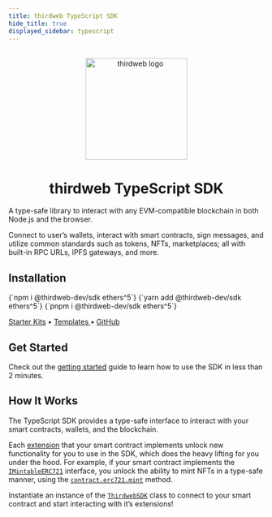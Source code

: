---
title: thirdweb TypeScript SDK
hide_title: true
displayed_sidebar: typescript
---


<p align="center">
  <br />
  <a href="https://thirdweb.com">
    <img src="/assets/icons/thirdweb.svg" width="200" alt="thirdweb logo" />
  </a>
  <br />
</p>
<h1 align="center">thirdweb TypeScript SDK</h1>

A type-safe library to interact with any EVM-compatible blockchain in both Node.js and the browser.

Connect to user&rsquo;s wallets, interact with smart contracts, sign
messages, and utilize common standards such as tokens, NFTs, marketplaces; all with built-in RPC URLs, IPFS gateways, and more.

## Installation

<Tabs>
  <TabItem value="npm" label="npm" default>
    <CodeBlock
      language={"bash"}
    >{`npm i @thirdweb-dev/sdk ethers^5`}</CodeBlock>
  </TabItem>
  <TabItem value="yarn" label="yarn">
    <CodeBlock
      language={"bash"}
    >{`yarn add @thirdweb-dev/sdk ethers^5`}</CodeBlock>
  </TabItem>
  <TabItem value="pnpm" label="pnpm">
    <CodeBlock
      language={"bash"}
    >{`pnpm i @thirdweb-dev/sdk ethers^5`}</CodeBlock>
  </TabItem>
</Tabs>

<a href="https://github.com/thirdweb-example#starter-kits">Starter Kits</a> • <a href="/templates">
  Templates
</a> • <a href="https://github.com/thirdweb-dev/js"> GitHub</a>

## Get Started

Check out the [getting started](/typescript/getting-started) guide to learn how to use the SDK in less than 2 minutes.

<div className="row" style={{ marginBottom: 24, padding: 8 }}>
  <div className="col col--12" style={{ padding: 8, paddingTop: 0 }}>
    <QuickstartCard
      name="Get started with the TypeScript SDK"
      link="/typescript/getting-started"
      image="/assets/icons/education.png"
    />
  </div>
</div>

## How It Works

The TypeScript SDK provides a type-safe interface to interact with your smart contracts, wallets, and the blockchain.

Each [extension](/contractkit/interfaces) that your smart contract implements unlock new functionality for you to use in the SDK, which
does the heavy lifting for you under the hood.
For example, if your smart contract implements the [`IMintableERC721`](/contractkit/interfaces/erc721mintable) interface,
you unlock the ability to mint NFTs in a type-safe manner, using the [`contract.erc721.mint`](/typescript/sdk.erc721mintable) method.

Instantiate an instance of the [`ThirdwebSDK`](/typescript/sdk.thirdwebsdk) class to connect to your smart contract and start
interacting with it&rsquo;s extensions!
